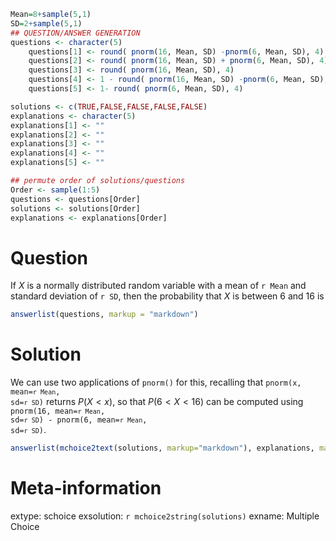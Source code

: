 ```r
Mean=8+sample(5,1)
SD=2+sample(5,1)
## QUESTION/ANSWER GENERATION
questions <- character(5)
    questions[1] <- round( pnorm(16, Mean, SD) -pnorm(6, Mean, SD), 4)
    questions[2] <- round( pnorm(16, Mean, SD) + pnorm(6, Mean, SD), 4)
    questions[3] <- round( pnorm(16, Mean, SD), 4)
    questions[4] <- 1 - round( pnorm(16, Mean, SD) -pnorm(6, Mean, SD), 4)
    questions[5] <- 1- round( pnorm(6, Mean, SD), 4)

solutions <- c(TRUE,FALSE,FALSE,FALSE,FALSE)
explanations <- character(5)
explanations[1] <- ""
explanations[2] <- ""
explanations[3] <- ""
explanations[4] <- ""
explanations[5] <- ""

## permute order of solutions/questions
Order <- sample(1:5)
questions <- questions[Order]
solutions <- solutions[Order]
explanations <- explanations[Order]  
```


Question
========

If $X$ is a normally distributed random variable with a mean of `r Mean` and standard deviation of `r SD`, then the
probability that $X$ is between 6 and 16 is 

```r
answerlist(questions, markup = "markdown")
```

Solution
========

We can use two applications of `pnorm()` for this, recalling that <code>pnorm(x, mean=`r Mean`, sd=`r SD`)</code> returns $P(X < x)$,
so that $P(6 < X < 16)$ can be computed using <code>pnorm(16, mean=`r Mean`, sd=`r SD`) - pnorm(6, mean=`r Mean`, sd=`r SD`)</code>.

```r
answerlist(mchoice2text(solutions, markup="markdown"), explanations, markup = "markdown")
```

Meta-information
================
extype: schoice
exsolution: `r mchoice2string(solutions)`
exname: Multiple Choice
